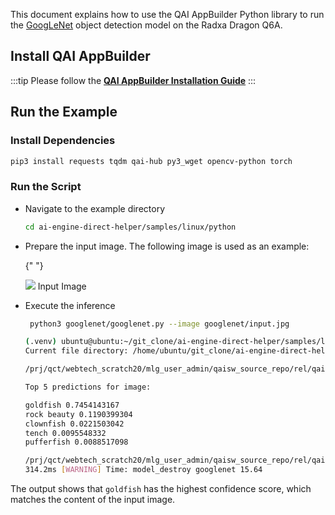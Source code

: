 This document explains how to use the QAI AppBuilder Python library to run the [GoogLeNet](https://aihub.qualcomm.com/models/googlenet?domain=Computer+Vision&useCase=Image+Classification&chipsets=qualcomm-qcs6490-proxy) object detection model on the Radxa Dragon Q6A.

## Install QAI AppBuilder

:::tip
Please follow the [**QAI AppBuilder Installation Guide**](qai-appbuilder)
:::

## Run the Example

### Install Dependencies

<NewCodeBlock tip="Device" type="device">

```bash
pip3 install requests tqdm qai-hub py3_wget opencv-python torch
```

</NewCodeBlock>

### Run the Script

- Navigate to the example directory

   <NewCodeBlock tip="Device" type="device">

  ```bash
  cd ai-engine-direct-helper/samples/linux/python
  ```

    </NewCodeBlock>

- Prepare the input image. The following image is used as an example:

  {" "}

  <div style={{ textAlign: "center" }}>
    <img src="/en/img/dragon/q6a/test_image.webp" style={{ width: "65%" }} />
    Input Image
  </div>

- Execute the inference

    <NewCodeBlock tip="Device" type="device">

  ```bash
   python3 googlenet/googlenet.py --image googlenet/input.jpg
  ```

    </NewCodeBlock>

  ```bash
  (.venv) ubuntu@ubuntu:~/git_clone/ai-engine-direct-helper/samples/linux/python$ python3 googlenet/googlenet.py --image googlenet/input.jpg
  Current file directory: /home/ubuntu/git_clone/ai-engine-direct-helper/samples/linux/python/googlenet

  /prj/qct/webtech_scratch20/mlg_user_admin/qaisw_source_repo/rel/qairt-2.37.1/point_release/SNPE_SRC/avante-tools/prebuilt/dsp/hexagon-sdk-5.4.0/ipc/fastrpc/rpcmem/src/rpcmem_android.c:38:dummy call to rpcmem_init, rpcmem APIs will be used from libxdsprpc

  Top 5 predictions for image:

  goldfish 0.7454143167
  rock beauty 0.1190399304
  clownfish 0.0221503042
  tench 0.0095548332
  pufferfish 0.0088517098

  /prj/qct/webtech_scratch20/mlg_user_admin/qaisw_source_repo/rel/qairt-2.37.1/point_release/SNPE_SRC/avante-tools/prebuilt/dsp/hexagon-sdk-5.4.0/ipc/fastrpc/rpcmem/src/rpcmem_android.c:42:dummy call to rpcmem_deinit, rpcmem APIs will be used from libxdsprpc
  314.2ms [WARNING] Time: model_destroy googlenet 15.64
  ```

The output shows that `goldfish` has the highest confidence score, which matches the content of the input image.
